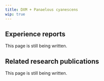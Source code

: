 ---
title: DXM + Panaelous cyanescens
wip: true
---

## Experience reports

This page is still being written.

## Related research publications

This page is still being written.

